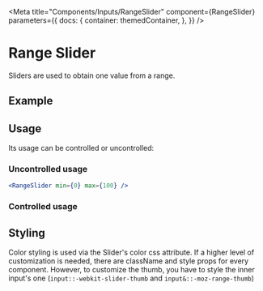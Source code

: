 
<Meta
    title="Components/Inputs/RangeSlider"
    component={RangeSlider}
    parameters={{
        docs: {
            container: themedContainer,
        },
    }}
/>

# Range Slider

Sliders are used to obtain one value from a range.

## Example

<Canvas>
    <RangeSlider min={0} max={100} />
</Canvas>

## Usage

Its usage can be controlled or uncontrolled:

### Uncontrolled usage

```jsx
<RangeSlider min={0} max={100} />
```

<Canvas>
    <RangeSlider min={0} max={100} />
</Canvas>

### Controlled usage

<Canvas>
    <ControlledRangeSlider />
</Canvas>

## Styling

Color styling is used via the Slider's color css attribute. If a higher level of customization is needed, there are className and style props for every component. However, to customize the thumb, you have to style the inner input's one (`input::-webkit-slider-thumb` and `input&::-moz-range-thumb`)
